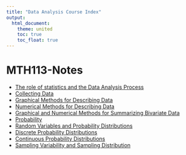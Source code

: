 ```yaml
---
title: "Data Analysis Course Index"
output: 
  html_document:
    theme: united
    toc: true
    toc_float: true
---
```


# MTH113-Notes
- [The role of statistics and the Data Analysis Process](01.The%20role%20of%20statistics%20and%20the%20Data%20Analysis%20Process.md)
- [Collecting Data](02.Collecting%20Data.md)
- [Graphical Methods for Describing Data](03.Graphical%20Methods%20for%20Describing%20Data.md)
- [Numerical Methods for Describing Data](04.Numerical%20Methods%20for%20Describing%20Data.md)
- [Graphical and Numerical Methods for Summarizing Bivariate Data](05.Graphical%20and%20Numerical%20Methods%20for%20Summarizing%20Bivariate%20Data.md)
- [Probability](06.Probability.md)
- [Random Variables and Probability Distributions](07.Random%20Variables%20and%20Probability%20Distributions.md)
- [Discrete Probability Distributions](08.Discrete%20Probability%20Distributions.md)
- [Continuous Probability Distributions](09.Continuous%20Probability%20Distributions.md)
- [Sampling Variability and Sampling Distribution](10.Sampling%20Variability%20and%20Sampling%20Distribution.md)
